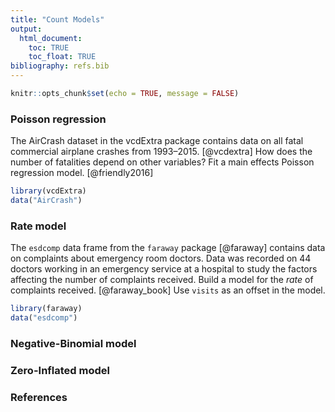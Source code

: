 ```yaml
---
title: "Count Models"
output:
  html_document:
    toc: TRUE
    toc_float: TRUE
bibliography: refs.bib
---
```


```r
knitr::opts_chunk$set(echo = TRUE, message = FALSE)
```

### Poisson regression

The AirCrash dataset in the vcdExtra package contains data on all fatal commercial airplane crashes from 1993–2015. [@vcdextra] How does the number of fatalities depend on other variables? Fit a main effects Poisson regression model. [@friendly2016]


```r
library(vcdExtra)
data("AirCrash")
```


### Rate model

The `esdcomp` data frame from the `faraway` package [@faraway] contains data on complaints about emergency room doctors. Data was recorded on 44 doctors working in an emergency service at a hospital to study the factors affecting the number of complaints received. Build a model for the _rate_ of complaints received. [@faraway_book] Use `visits` as an offset in the model.


```r
library(faraway)
data("esdcomp")
```


### Negative-Binomial model


### Zero-Inflated model



### References